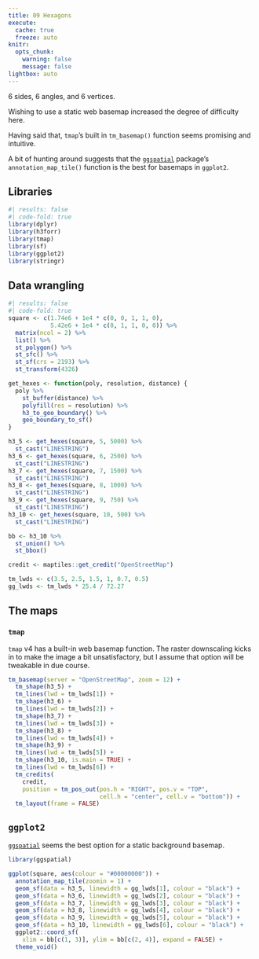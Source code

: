 ```yaml
---
title: 09 Hexagons
execute: 
  cache: true
  freeze: auto
knitr:
  opts_chunk: 
    warning: false
    message: false
lightbox: auto
---
```


6 sides, 6 angles, and 6 vertices.

Wishing to use a static web basemap increased the degree of difficulty here. 

Having said that, `tmap`'s built in `tm_basemap()` function seems promising and intuitive. 

A bit of hunting around suggests that the [`ggspatial`](https://paleolimbot.github.io/ggspatial/) package's `annotation_map_tile()` function is the best for basemaps in `ggplot2`.

## Libraries
```r
#| results: false
#| code-fold: true
library(dplyr)
library(h3forr)
library(tmap)
library(sf)
library(ggplot2)
library(stringr)
```

## Data wrangling
```r
#| results: false
#| code-fold: true
square <- c(1.74e6 + 1e4 * c(0, 0, 1, 1, 0), 
            5.42e6 + 1e4 * c(0, 1, 1, 0, 0)) %>%
  matrix(ncol = 2) %>%
  list() %>%
  st_polygon() %>%
  st_sfc() %>%
  st_sf(crs = 2193) %>%
  st_transform(4326)

get_hexes <- function(poly, resolution, distance) {
  poly %>% 
    st_buffer(distance) %>%
    polyfill(res = resolution) %>% 
    h3_to_geo_boundary() %>% 
    geo_boundary_to_sf()
}

h3_5 <- get_hexes(square, 5, 5000) %>% 
  st_cast("LINESTRING")
h3_6 <- get_hexes(square, 6, 2500) %>% 
  st_cast("LINESTRING")
h3_7 <- get_hexes(square, 7, 1500) %>% 
  st_cast("LINESTRING")
h3_8 <- get_hexes(square, 8, 1000) %>% 
  st_cast("LINESTRING")
h3_9 <- get_hexes(square, 9, 750) %>% 
  st_cast("LINESTRING")
h3_10 <- get_hexes(square, 10, 500) %>% 
  st_cast("LINESTRING")

bb <- h3_10 %>% 
  st_union() %>%
  st_bbox()

credit <- maptiles::get_credit("OpenStreetMap")

tm_lwds <- c(3.5, 2.5, 1.5, 1, 0.7, 0.5)
gg_lwds <- tm_lwds * 25.4 / 72.27
```

## The maps
### `tmap`
`tmap` v4 has a built-in web basemap function. The raster downscaling kicks in to make the image a bit unsatisfactory, but I assume that option will be tweakable in due course.

```r
tm_basemap(server = "OpenStreetMap", zoom = 12) +
  tm_shape(h3_5) + 
  tm_lines(lwd = tm_lwds[1]) +
  tm_shape(h3_6) + 
  tm_lines(lwd = tm_lwds[2]) +
  tm_shape(h3_7) + 
  tm_lines(lwd = tm_lwds[3]) +
  tm_shape(h3_8) + 
  tm_lines(lwd = tm_lwds[4]) +
  tm_shape(h3_9) + 
  tm_lines(lwd = tm_lwds[5]) +
  tm_shape(h3_10, is.main = TRUE) + 
  tm_lines(lwd = tm_lwds[6]) +
  tm_credits(
    credit,
    position = tm_pos_out(pos.h = "RIGHT", pos.v = "TOP",
                          cell.h = "center", cell.v = "bottom")) + 
  tm_layout(frame = FALSE)
```

## `ggplot2`
[`ggspatial`](https://paleolimbot.github.io/ggspatial/) seems the best option for a static background basemap.

```r
library(ggspatial)

ggplot(square, aes(colour = "#00000000")) +
  annotation_map_tile(zoomin = 1) + 
  geom_sf(data = h3_5, linewidth = gg_lwds[1], colour = "black") +
  geom_sf(data = h3_6, linewidth = gg_lwds[2], colour = "black") +
  geom_sf(data = h3_7, linewidth = gg_lwds[3], colour = "black") +
  geom_sf(data = h3_8, linewidth = gg_lwds[4], colour = "black") +
  geom_sf(data = h3_9, linewidth = gg_lwds[5], colour = "black") +
  geom_sf(data = h3_10, linewidth = gg_lwds[6], colour = "black") +
  ggplot2::coord_sf(
    xlim = bb[c(1, 3)], ylim = bb[c(2, 4)], expand = FALSE) +
  theme_void()
```
